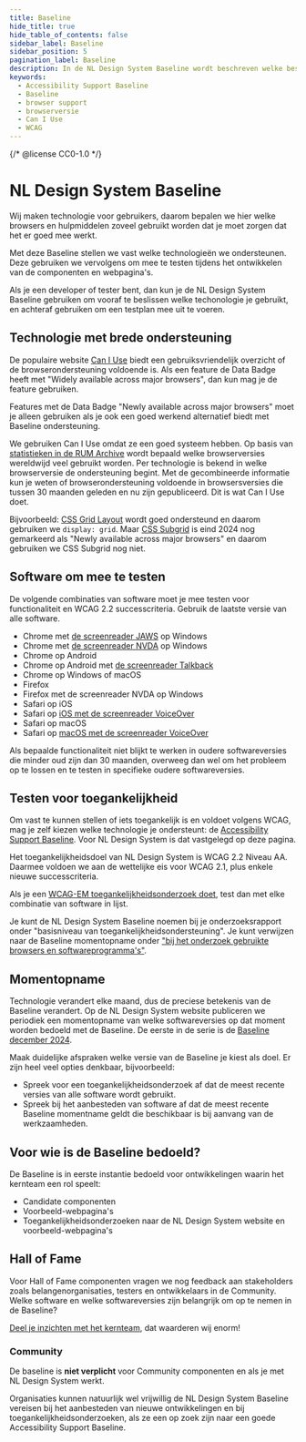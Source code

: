 ```yaml
---
title: Baseline
hide_title: true
hide_table_of_contents: false
sidebar_label: Baseline
sidebar_position: 5
pagination_label: Baseline
description: In de NL Design System Baseline wordt beschreven welke besturingssytemen, browsers en hulpapparatuur worden ondersteund.
keywords:
  - Accessibility Support Baseline
  - Baseline
  - browser support
  - browserversie
  - Can I Use
  - WCAG
---
```



{/* @license CC0-1.0 */}

# NL Design System Baseline

<Paragraph lead>
  Wij maken technologie voor gebruikers, daarom bepalen we hier welke browsers en hulpmiddelen zoveel gebruikt worden
  dat je moet zorgen dat het er goed mee werkt.
</Paragraph>

Met deze Baseline stellen we vast welke technologieën we ondersteunen. Deze gebruiken we vervolgens om mee te testen tijdens het ontwikkelen van de componenten en webpagina's.

Als je een developer of tester bent, dan kun je de NL Design System Baseline gebruiken om vooraf te beslissen welke techonologie je gebruikt, en achteraf gebruiken om een testplan mee uit te voeren.

## Technologie met brede ondersteuning

De populaire website [Can I Use](https://www.caniuse.com/) biedt een gebruiksvriendelijk overzicht of de browserondersteuning voldoende is. Als een feature de Data Badge heeft met "<span lang="en">Widely available across major browsers</span>", dan kun mag je de feature gebruiken.

Features met de Data Badge "<span lang="en">Newly available across major browsers</span>" moet je alleen gebruiken als je ook een goed werkend alternatief biedt met Baseline ondersteuning.

We gebruiken Can I Use omdat ze een goed systeem hebben. Op basis van [statistieken in de RUM Archive](https://rumarchive.com/insights/#ua-marketshare) wordt bepaald welke browserversies wereldwijd veel gebruikt worden. Per technologie is bekend in welke browserversie de ondersteuning begint. Met de gecombineerde informatie kun je weten of browserondersteuning voldoende in browsersversies die tussen 30 maanden geleden en nu zijn gepubliceerd. Dit is wat Can I Use doet.

Bijvoorbeeld: [CSS Grid Layout](https://caniuse.com/css-grid) wordt goed ondersteund en daarom gebruiken we `display: grid`. Maar [CSS Subgrid](https://caniuse.com/css-subgrid) is eind 2024 nog gemarkeerd als "<span lang="en">Newly available across major browsers</span>" en daarom gebruiken we CSS Subgrid nog niet.

## Software om mee te testen

De volgende combinaties van software moet je mee testen voor functionaliteit en WCAG 2.2 successcriteria. Gebruik de laatste versie van alle software.

- Chrome met [de screenreader JAWS](https://www.freedomscientific.com/products/software/jaws/) op Windows
- Chrome met [de screenreader NVDA](https://www.nvaccess.org) op Windows
- Chrome op Android
- Chrome op Android met [de screenreader Talkback](https://support.google.com/accessibility/android/answer/6007100?hl%3Den)
- Chrome op Windows of macOS
- Firefox
- Firefox met de screenreader NVDA op Windows
- Safari op iOS
- Safari op [iOS met de screenreader VoiceOver](https://support.apple.com/en-gb/guide/iphone/iph3e2e415f/ios)
- Safari op macOS
- Safari op [macOS met de screenreader VoiceOver](https://support.apple.com/en-gb/guide/voiceover/welcome/mac)

Als bepaalde functionaliteit niet blijkt te werken in oudere softwareversies die minder oud zijn dan 30 maanden, overweeg dan wel om het probleem op te lossen en te testen in specifieke oudere softwareversies.

## Testen voor toegankelijkheid

Om vast te kunnen stellen of iets toegankelijk is en voldoet volgens WCAG, mag je zelf kiezen welke technologie je ondersteunt: de [Accessibility Support Baseline](https://www.w3.org/TR/WCAG-EM/#step1c). Voor NL Design System is dat vastgelegd op deze pagina.

Het toegankelijkheidsdoel van NL Design System is WCAG 2.2 Niveau AA. Daarmee voldoen we aan de wettelijke eis voor WCAG 2.1, plus enkele nieuwe successcriteria.

Als je een [WCAG-EM toegankelijkheidsonderzoek doet](https://www.w3.org/TR/WCAG-EM/), test dan met elke combinatie van software in lijst.

Je kunt de NL Design System Baseline noemen bij je onderzoeksrapport onder "basisniveau van toegankelijkheidsondersteuning". Je kunt verwijzen naar de Baseline momentopname onder ["bij het onderzoek gebruikte browsers en softwareprogramma's"](https://www.digitoegankelijk.nl/toegankelijkheidsverklaring/controle).

## Momentopname

Technologie verandert elke maand, dus de preciese betekenis van de Baseline verandert. Op de NL Design System website publiceren we periodiek een momentopname van welke softwareversies op dat moment worden bedoeld met de Baseline. De eerste in de serie is de [Baseline december 2024](/baseline/2024-12).

Maak duidelijke afspraken welke versie van de Baseline je kiest als doel. Er zijn heel veel opties denkbaar, bijvoorbeeld:

- Spreek voor een toegankelijkheidsonderzoek af dat de meest recente versies van alle software wordt gebruikt.
- Spreek bij het aanbesteden van software af dat de meest recente Baseline momentname geldt die beschikbaar is bij aanvang van de werkzaamheden.

<SpotlightSection appearance="info">
  
## Voor wie is de Baseline bedoeld?

De Baseline is in eerste instantie bedoeld voor ontwikkelingen waarin het kernteam een rol speelt:

- Candidate componenten
- Voorbeeld-webpagina's
- Toegankelijkheidsonderzoeken naar de NL Design System website en voorbeeld-webpagina's

## Hall of Fame

Voor Hall of Fame componenten vragen we nog feedback aan stakeholders zoals belangenorganisaties, testers en ontwikkelaars in de Community. Welke software en welke softwareversies zijn belangrijk om op te nemen in de Baseline?

[Deel je inzichten met het kernteam](/colofon), dat waarderen wij enorm!

### Community

De baseline is **niet verplicht** voor Community componenten en als je met NL Design System werkt.

Organisaties kunnen natuurlijk wel vrijwillig de NL Design System Baseline vereisen bij het aanbesteden van nieuwe ontwikkelingen en bij toegankelijkheidsonderzoeken, als ze een op zoek zijn naar een goede Accessibility Support Baseline.

</SpotlightSection>
